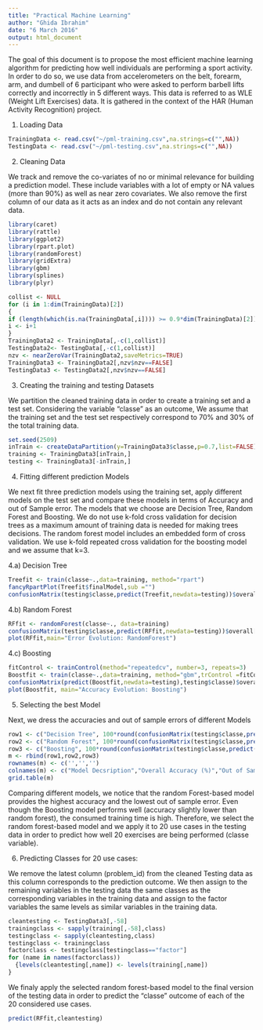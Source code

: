 ```yaml
---
title: "Practical Machine Learning"
author: "Ghida Ibrahim"
date: "6 March 2016"
output: html_document
---
```


The goal of this document is to propose the most efficient machine learning algorithm for predicting how well individuals are performing a sport activity. In order to do so, we use data from accelerometers on the belt, forearm, arm, and dumbell of 6 participant who were asked to perform barbell lifts correctly and incorrectly in 5 different ways. This data is referred to as WLE (Weight Lift Exercises) data. It is gathered in the context of the HAR (Human Activity Recognition) project.

1. Loading Data

```r
TrainingData <- read.csv("~/pml-training.csv",na.strings=c("",NA))
TestingData <- read.csv("~/pml-testing.csv",na.strings=c("",NA))
```

2. Cleaning Data

We track and remove the co-variates of no or minimal relevance for building a prediction model. These include variables with a lot of empty or NA values (more than 90%) as well as near zero covariates. We also remove the first column of our data as it acts as an index and do not contain any relevant data.
```r
library(caret)
library(rattle)
library(ggplot2)
library(rpart.plot)
library(randomForest)
library(gridExtra)
library(gbm)
library(splines)
library(plyr)
```


```r
collist <- NULL
for (i in 1:dim(TrainingData)[2]) 
{
if (length(which(is.na(TrainingData[,i]))) >= 0.9*dim(TrainingData)[2]) collist <- c(collist,i)
i <- i+1
}
TrainingData2 <- TrainingData[,-c(1,collist)]
TestingData2<- TestingData[,-c(1,collist)]
nzv <- nearZeroVar(TrainingData2,saveMetrics=TRUE)
TrainingData3 <- TrainingData2[,nzv$nzv==FALSE]
TestingData3 <- TestingData2[,nzv$nzv==FALSE]
```


3. Creating the training and testing Datasets

We partition the cleaned training data in order to create a training set and a test set. Considering the variable "classe" as an outcome, We assume that the training set and the test set respectively correspond to 70% and 30% of the total training data.

```r
set.seed(2509)
inTrain <- createDataPartition(y=TrainingData3$classe,p=0.7,list=FALSE)
training <- TrainingData3[inTrain,]
testing <- TrainingData3[-inTrain,]
```

4. Fitting different prediction Models

We next fit three prediction models using the training set, apply different models on the test set and compare these models in terms of Accuracy and out of Sample error. The models that we choose are Decision Tree, Random Forest and Boosting. We do not use k-fold cross validation for decision trees as a maximum amount of training data is needed for making trees decisions. The random forest model includes an embedded form of cross validation. We use k-fold repeated cross validation for the boosting model and we assume that k=3. 
 
 4.a) Decision Tree

```r
Treefit <- train(classe~.,data=training, method="rpart")
fancyRpartPlot(Treefit$finalModel,sub ="")
confusionMatrix(testing$classe,predict(Treefit,newdata=testing))$overall[1]
```


4.b) Random Forest
```r
RFfit <- randomForest(classe~., data=training)
confusionMatrix(testing$classe,predict(RFfit,newdata=testing))$overall[1]
plot(RFfit,main="Error Evolution: RandomForest")
```

4.c) Boosting

```r
fitControl <- trainControl(method="repeatedcv", number=3, repeats=3)
Boostfit <- train(classe~.,data=training, method="gbm",trControl =fitControl, verbose=FALSE)
confusionMatrix(predict(Boostfit,newdata=testing),testing$classe)$overall[1]
plot(Boostfit, main="Accuracy Evolution: Boosting")
```

5. Selecting the best Model

Next, we dress the accuracies and out of sample errors of different Models
```r
row1 <- c("Decision Tree", 100*round(confusionMatrix(testing$classe,predict(Treefit,newdata=testing))$overall[1],3),100*round(1-confusionMatrix(testing$classe,predict(Treefit,newdata=testing))$overall[1],3))
row2 <- c("Random Forest", 100*round(confusionMatrix(testing$classe,predict(RFfit,newdata=testing))$overall[1],3),100*round(1-confusionMatrix(testing$classe,predict(RFfit,newdata=testing))$overall[1],3))
row3 <- c("Boosting", 100*round(confusionMatrix(testing$classe,predict(Boostfit,newdata=testing))$overall[1],3),100*round(1-confusionMatrix(testing$classe,predict(Boostfit,newdata=testing))$overall[1],3))
m <- rbind(row1,row2,row3)
rownames(m) <- c('','','')
colnames(m) <- c("Model Decsription","Overall Accuracy (%)","Out of Sample Error(%)")
grid.table(m)
```

Comparing different models, we notice that the random Forest-based model provides the highest accuracy and the lowest out of sample error. Even though the Boosting model performs well (accuracy slightly lower than random forest), the consumed training time is high.
Therefore, we select the random forest-based model and we apply it to 20 use cases in the testing data in order to predict how well 20 exercises are being performed (classe variable).


6. Predicting Classes for 20 use cases:

We remove the latest column (problem_id) from the cleaned Testing data as this column corresponds to the prediction outcome. We then assign to the remaining variables in the testing data the same classes as the corresponding variables in the training data and assign to the factor variables the same levels as similar variables in the training data.
```r
cleantesting <- TestingData3[,-58]
trainingclass <- sapply(training[,-58],class)
testingclass <- sapply(cleantesting,class)
testingclass <- trainingclass
factorclass <- testingclass[testingclass=="factor"]
for (name in names(factorclass))
  {levels(cleantesting[,name]) <- levels(training[,name])
}
```


We finaly apply the selected random forest-based model to the final version of the testing data in order to predict the "classe"
outcome of each of the 20 considered use cases.

```r
predict(RFfit,cleantesting)
```



